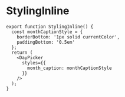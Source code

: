 
# StylingInline



<StylingInline />

```tsx
export function StylingInline() {
  const monthCaptionStyle = {
    borderBottom: '1px solid currentColor',
    paddingBottom: '0.5em'
  };
  return (
    <DayPicker
      styles={{
        month_caption: monthCaptionStyle
      }}
    />
  );
}
```
